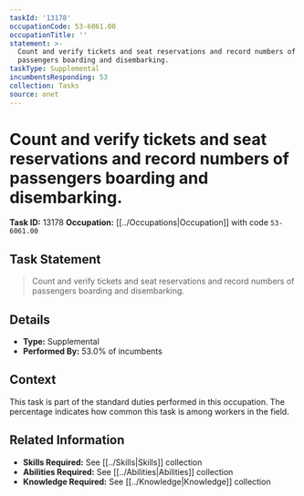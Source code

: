```yaml
---
taskId: '13178'
occupationCode: 53-6061.00
occupationTitle: ''
statement: >-
  Count and verify tickets and seat reservations and record numbers of
  passengers boarding and disembarking.
taskType: Supplemental
incumbentsResponding: 53
collection: Tasks
source: onet
---
```

# Count and verify tickets and seat reservations and record numbers of passengers boarding and disembarking.

**Task ID:** 13178
**Occupation:** [[../Occupations|Occupation]] with code `53-6061.00`

## Task Statement

> Count and verify tickets and seat reservations and record numbers of passengers boarding and disembarking.

## Details

- **Type:** Supplemental
- **Performed By:** 53.0% of incumbents

## Context

This task is part of the standard duties performed in this occupation. The percentage indicates how common this task is among workers in the field.

## Related Information

- **Skills Required:** See [[../Skills|Skills]] collection
- **Abilities Required:** See [[../Abilities|Abilities]] collection
- **Knowledge Required:** See [[../Knowledge|Knowledge]] collection
